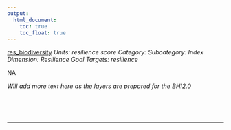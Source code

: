 ```yaml
---
output:
  html_document:
    toc: true
    toc_float: true
---
```


[res_biodiversity](https://github.com/OHI-Science/bhi/blob/master/baltic/layers/res_biodiversity_bhi2015.csv)
*Units: resilience score*
*Category:*
*Subcategory:*
*Index Dimension: Resilience*
*Goal Targets: resilience*

NA

*Will add more text here as the layers are prepared for the BHI2.0*

<br>



<br>

--- 
